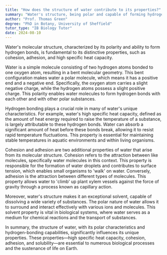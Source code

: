 ```yaml
---
title: "How does the structure of water contribute to its properties?"
summary: "Water's structure, being polar and capable of forming hydrogen bonds, contributes to its unique properties like cohesion, adhesion, and high specific heat capacity."
author: "Prof. Thomas Green"
degree: "PhD in Botany, University of Sheffield"
tutor_type: "IB Biology Tutor"
date: 2024-08-10
---
```


Water's molecular structure, characterized by its polarity and ability to form hydrogen bonds, is fundamental to its distinctive properties, such as cohesion, adhesion, and high specific heat capacity.

Water is a simple molecule consisting of two hydrogen atoms bonded to one oxygen atom, resulting in a bent molecular geometry. This bent configuration makes water a polar molecule, which means it has a positive end and a negative end. Specifically, the oxygen atom carries a slight negative charge, while the hydrogen atoms possess a slight positive charge. This polarity enables water molecules to form hydrogen bonds with each other and with other polar substances.

Hydrogen bonding plays a crucial role in many of water's unique characteristics. For example, water's high specific heat capacity, defined as the amount of heat energy required to raise the temperature of a substance, is largely attributable to these hydrogen bonds. Water can absorb a significant amount of heat before these bonds break, allowing it to resist rapid temperature fluctuations. This property is essential for maintaining stable temperatures in aquatic environments and within living organisms.

Cohesion and adhesion are two additional properties of water that arise from its molecular structure. Cohesion refers to the attraction between like molecules, specifically water molecules in this context. This property is responsible for the formation of water droplets and contributes to surface tension, which enables small organisms to 'walk' on water. Conversely, adhesion is the attraction between different types of molecules. This property allows water to 'climb' up plant xylem vessels against the force of gravity through a process known as capillary action.

Moreover, water's structure makes it an exceptional solvent, capable of dissolving a wide variety of substances. The polar nature of water allows it to surround and interact effectively with various ions and molecules. This solvent property is vital in biological systems, where water serves as a medium for chemical reactions and the transport of substances.

In summary, the structure of water, with its polar characteristics and hydrogen-bonding capabilities, significantly influences its unique properties. These properties—high specific heat capacity, cohesion, adhesion, and solubility—are essential to numerous biological processes and the sustenance of life on Earth.
    